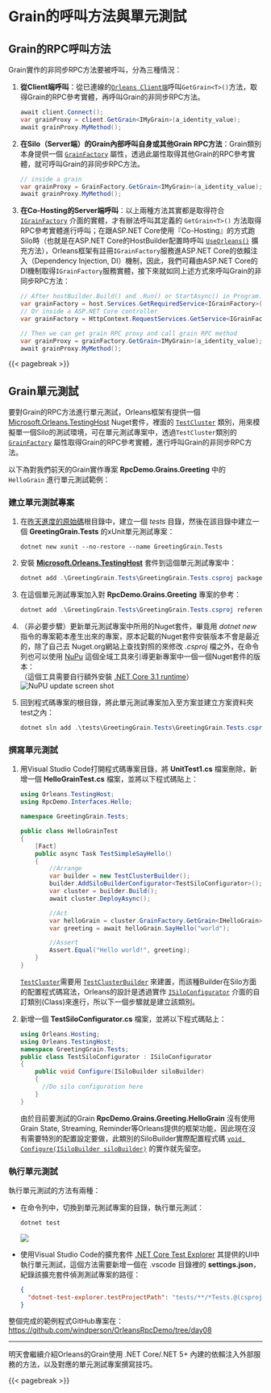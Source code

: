 # Grain的呼叫方法與單元測試

## Grain的RPC呼叫方法

Grain實作的非同步RPC方法要被呼叫，分為三種情況：

1. **從Client端呼叫**：從已連線的[`Orleans Client端`](https://learn.microsoft.com/dotnet/api/orleans.iclusterclient)呼叫`GetGrain<T>()`方法，取得Grain的RPC參考實體，再呼叫Grain的非同步RPC方法。
    
    ```csharp
    await client.Connect();
    var grainProxy = client.GetGrain<IMyGrain>(a_identity_value);
    await grainProxy.MyMethod();
    ```
2. **在Silo（Server端）的Grain內部呼叫自身或其他Grain RPC方法**：Grain類別本身提供一個 [`GrainFactory`](https://learn.microsoft.com/dotnet/api/orleans.grain.grainfactory) 屬性，透過此屬性取得其他Grain的RPC參考實體，就可呼叫Grain的非同步RPC方法。
    
    ```csharp
    // inside a grain
    var grainProxy = GrainFactory.GetGrain<IMyGrain>(a_identity_value);
    await grainProxy.MyMethod();
    ```
3. **在Co-Hosting的Server端呼叫**：以上兩種方法其實都是取得符合 [`IGrainFactory`](https://learn.microsoft.com/dotnet/api/orleans.igrainfactory) 介面的實體，才有辦法呼叫其定義的 `GetGrain<T>()` 方法取得RPC參考實體進行呼叫；在跟ASP.NET Core使用『Co-Hosting』的方式跑Silo時（也就是在ASP.NET Core的HostBuilder配置時呼叫 [`UseOrleans()`](https://learn.microsoft.com/dotnet/api/microsoft.extensions.hosting.generichostextensions.useorleans) 擴充方法），Orleans框架有註冊`IGrainFactory`服務進ASP.NET Core的依賴注入（Dependency Injection, DI）機制，因此，我們可藉由ASP.NET Core的DI機制取得`IGrainFactory`服務實體，接下來就如同上述方式來呼叫Grain的非同步RPC方法：
    
    ```csharp
    // After hostBuilder.Build() and .Run() or StartAsync() in Program.cs
    var grainFactory = host.Services.GetRequiredService<IGrainFactory>();
    // Or inside a ASP.NET Core controller
    var grainFactory = HttpContext.RequestServices.GetService<IGrainFactory>();
   
    // Then we can get grain RPC proxy and call grain RPC method
    var grainProxy = grainFactory.GetGrain<IMyGrain>(a_identity_value);
    await grainProxy.MyMethod();
    ```

{{< pagebreak >}}

## Grain單元測試

要對Grain的RPC方法進行單元測試，Orleans框架有提供一個 [Microsoft.Orleans.TestingHost](https://www.nuget.org/packages/Microsoft.Orleans.TestingHost) Nuget套件，裡面的 [`TestCluster`](https://learn.microsoft.com/dotnet/api/orleans.testinghost.testcluster) 類別，用來模擬單一個Silo的測試環境，可在單元測試專案中，透過`TestCluster`類別的 [`GrainFactory`](https://learn.microsoft.com/dotnet/api/orleans.testinghost.testcluster.grainfactory) 屬性取得Grain的RPC參考實體，進行呼叫Grain的非同步RPC方法。

以下為對我們前天的Grain實作專案 **RpcDemo.Grains.Greeting** 中的 `HelloGrain` 進行單元測試範例：

### 建立單元測試專案

1. 在[昨天進度的原始碼](https://github.com/windperson/OrleansRpcDemo/tree/day07)根目錄中，建立一個 *tests* 目錄，然後在該目錄中建立一個 **GreetingGrain.Tests** 的xUnit單元測試專案：
    
    ```shell
    dotnet new xunit --no-restore --name GreetingGrain.Tests
    ```
2. 安裝 [**Microsoft.Orleans.TestingHost**](https://www.nuget.org/packages/Microsoft.Orleans.TestingHost) 套件到這個單元測試專案中：
    
    ```powershell
    dotnet add .\GreetingGrain.Tests\GreetingGrain.Tests.csproj package Microsoft.Orleans.TestingHost
    ```
3. 在這個單元測試專案加入對 **RpcDemo.Grains.Greeting** 專案的參考：
    
    ```powershell
    dotnet add .\GreetingGrain.Tests\GreetingGrain.Tests.csproj reference ..\src\Grains\RpcDemo.Grains.Greeting\RpcDemo.Grains.Greeting.csproj
    ```
4. （非必要步驟）更新單元測試專案中所用的Nuget套件，畢竟用 *dotnet new* 指令的專案範本產生出來的專案，原本記載的Nuget套件安裝版本不會是最近的，除了自己去 Nuget.org網站上查找對照的來修改 *.csproj* 檔之外，在命令列也可以使用 [NuPu](https://github.com/ThomasArdal/NuPU) 這個全域工具來引導更新專案中一個一個Nuget套件的版本：  
    （這個工具需要自行額外安裝 [.NET Core 3.1 runtime](https://aka.ms/dotnet-core-applaunch?framework=Microsoft.NETCore.App&framework_version=3.1.0)）  
   ![NuPU update screen shot](./nupu_ui.png)
5. 回到程式碼專案的根目錄，將此單元測試專案加入至方案並建立方案資料夾test之內：
    
    ```powershell
    dotnet sln add .\tests\GreetingGrain.Tests\GreetingGrain.Tests.csproj --solution-folder tests
    ```

### 撰寫單元測試

1. 用Visual Studio Code打開程式碼專案目錄，將 **UnitTest1.cs** 檔案刪除，新增一個 **HelloGrainTest.cs** 檔案，並將以下程式碼貼上：
    
    ```csharp
    using Orleans.TestingHost;
    using RpcDemo.Interfaces.Hello;
 
    namespace GreetingGrain.Tests;
 
    public class HelloGrainTest
    {
        [Fact]
        public async Task TestSimpleSayHello()
        {
            //Arrange
            var builder = new TestClusterBuilder();
            builder.AddSiloBuilderConfigurator<TestSiloConfigurator>();
            var cluster = builder.Build();
            await cluster.DeployAsync();
             
            //Act
            var helloGrain = cluster.GrainFactory.GetGrain<IHelloGrain>(0);
            var greeting = await helloGrain.SayHello("world");
             
            //Assert
            Assert.Equal("Hello world!", greeting);
        }
    }
    ```
    [`TestCluster`](https://learn.microsoft.com/en-us/dotnet/api/orleans.testinghost.testcluster)需要用 [`TestClusterBuilder`](https://learn.microsoft.com/en-us/dotnet/api/orleans.testinghost.testclusterbuilder) 來建置，而該種Builder在Silo方面的配置程式碼寫法，Orleans的設計是透過實作 [`ISiloConfigurator`](https://learn.microsoft.com/en-us/dotnet/api/orleans.testinghost.isiloconfigurator) 介面的自訂類別(Class)來進行，所以下一個步驟就是建立該類別。
2. 新增一個 **TestSiloConfigurator.cs** 檔案，並將以下程式碼貼上：
    
    ```csharp
    using Orleans.Hosting;
    using Orleans.TestingHost;
    namespace GreetingGrain.Tests;
    public class TestSiloConfigurator : ISiloConfigurator
    {
        public void Configure(ISiloBuilder siloBuilder)
        {
          //Do silo configuration here 
        }
    }
    ```
    由於目前要測試的Grain **RpcDemo.Grains.Greeting.HelloGrain** 沒有使用Grain State, Streaming, Reminder等Orleans提供的框架功能，因此現在沒有需要特別的配置設定要做，此類別的SiloBuilder實際配置程式碼 [`void Configure(ISiloBuilder siloBuilder)`](https://learn.microsoft.com/en-us/dotnet/api/orleans.testinghost.isiloconfigurator.configure) 的實作就先留空。

### 執行單元測試

執行單元測試的方法有兩種：

* 在命令列中，切換到單元測試專案的目錄，執行單元測試：
    
    ```powershell
    dotnet test
    ```
    ![](dotnet_test_cli.png)
* 使用Visual Studio Code的擴充套件 [.NET Core Test Explorer](https://marketplace.visualstudio.com/items?itemName=formulahendry.dotnet-test-explorer) 其提供的UI中執行單元測試，這個方法需要新增一個在 .vscode 目錄裡的 **settings.json**，紀錄該擴充套件偵測測試專案的路徑：
    
    ```json
    {
      "dotnet-test-explorer.testProjectPath": "tests/**/*Tests.@(csproj|vbproj|fsproj)"
    }
    ```

整個完成的範例程式GitHub專案在：<https://github.com/windperson/OrleansRpcDemo/tree/day08>

---

明天會繼續介紹Orleans的Grain使用 .NET Core/.NET 5+ 內建的依賴注入外部服務的方法，以及對應的單元測試專案撰寫技巧。

{{< pagebreak >}}